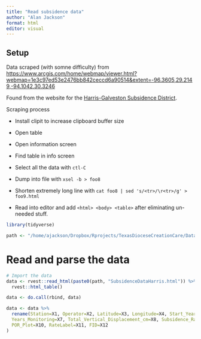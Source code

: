 ```yaml
---
title: "Read subsidence data"
author: "Alan Jackson"
format: html
editor: visual
---
```


## Setup

Data scraped (with somne difficulty) from <https://www.arcgis.com/home/webmap/viewer.html?webmap=1e3c97ed53e2476bb842ceccd6a90514&extent=-96.3605,29.2149,-94.1042,30.3246>

Found from the website for the [Harris-Galveston Subsidence District](https://hgsubsidence.org/science-research/).

Scraping process

-   Install clipit to increase clipboard buffer size

-   Open table

-   Open information screen

-   Find table in info screen

-   Select all the data with `ctl-C`

-   Dump into file with `xsel -b > foo8`

-   Shorten extremely long line with `cat foo8 | sed 's/<tr>/\r<tr>/g' > foo9.html`

-   Read into editor and add `<html> <body> <table>` after eliminating un-needed stuff.

```r

library(tidyverse)

path <- "/home/ajackson/Dropbox/Rprojects/TexasDioceseCreationCare/Data/"

```

# Read and parse the data

```r

# Import the data
data <- rvest::read_html(paste0(path, "SubsidenceDataHarris.html")) %>%
  rvest::html_table()

data <- do.call(rbind, data)

data <- data %>% 
  rename(Station=X1, Operator=X2, Latitude=X3, Longitude=X4, Start_Year=X5, End_Year=X6,
  Years_Monitoring=X7, Total_Vertical_Displacement_cm=X8, Subsidence_Rate_cmperyr=X9,
  POR_Plot=X10, RateLabel=X11, FID=X12
)

```












